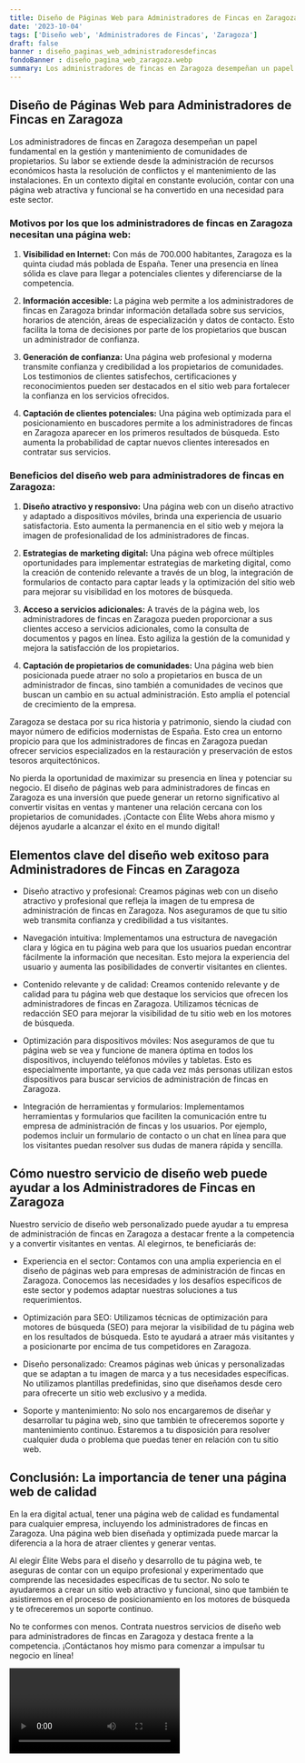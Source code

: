 ```yaml
---
title: Diseño de Páginas Web para Administradores de Fincas en Zaragoza
date: '2023-10-04'
tags: ['Diseño web', 'Administradores de Fincas', 'Zaragoza']
draft: false
banner : diseño_paginas_web_administradoresdefincas
fondoBanner : diseño_pagina_web_zaragoza.webp
summary: Los administradores de fincas en Zaragoza desempeñan un papel fundamental en la gestión y mantenimiento de comunidades de propietarios. Su labor se extiende desde la administración de recursos económicos hasta la resolución de conflictos y el mantenimiento de las instalaciones. En un contexto digital en constante evolución, contar con una página web atractiva y funcional se ha convertido en una necesidad para este sector.
---
```


## Diseño de Páginas Web para Administradores de Fincas en Zaragoza

Los administradores de fincas en Zaragoza desempeñan un papel fundamental en la gestión y mantenimiento de comunidades de propietarios. Su labor se extiende desde la administración de recursos económicos hasta la resolución de conflictos y el mantenimiento de las instalaciones. En un contexto digital en constante evolución, contar con una página web atractiva y funcional se ha convertido en una necesidad para este sector.

### Motivos por los que los administradores de fincas en Zaragoza necesitan una página web:

1. **Visibilidad en Internet:** Con más de 700.000 habitantes, Zaragoza es la quinta ciudad más poblada de España. Tener una presencia en línea sólida es clave para llegar a potenciales clientes y diferenciarse de la competencia.

2. **Información accesible:** La página web permite a los administradores de fincas en Zaragoza brindar información detallada sobre sus servicios, horarios de atención, áreas de especialización y datos de contacto. Esto facilita la toma de decisiones por parte de los propietarios que buscan un administrador de confianza.

3. **Generación de confianza:** Una página web profesional y moderna transmite confianza y credibilidad a los propietarios de comunidades. Los testimonios de clientes satisfechos, certificaciones y reconocimientos pueden ser destacados en el sitio web para fortalecer la confianza en los servicios ofrecidos.

4. **Captación de clientes potenciales:** Una página web optimizada para el posicionamiento en buscadores permite a los administradores de fincas en Zaragoza aparecer en los primeros resultados de búsqueda. Esto aumenta la probabilidad de captar nuevos clientes interesados en contratar sus servicios.

### Beneficios del diseño web para administradores de fincas en Zaragoza:

1. **Diseño atractivo y responsivo:** Una página web con un diseño atractivo y adaptado a dispositivos móviles, brinda una experiencia de usuario satisfactoria. Esto aumenta la permanencia en el sitio web y mejora la imagen de profesionalidad de los administradores de fincas.

2. **Estrategias de marketing digital:** Una página web ofrece múltiples oportunidades para implementar estrategias de marketing digital, como la creación de contenido relevante a través de un blog, la integración de formularios de contacto para captar leads y la optimización del sitio web para mejorar su visibilidad en los motores de búsqueda.

3. **Acceso a servicios adicionales:** A través de la página web, los administradores de fincas en Zaragoza pueden proporcionar a sus clientes acceso a servicios adicionales, como la consulta de documentos y pagos en línea. Esto agiliza la gestión de la comunidad y mejora la satisfacción de los propietarios.

4. **Captación de propietarios de comunidades:** Una página web bien posicionada puede atraer no solo a propietarios en busca de un administrador de fincas, sino también a comunidades de vecinos que buscan un cambio en su actual administración. Esto amplía el potencial de crecimiento de la empresa.

Zaragoza se destaca por su rica historia y patrimonio, siendo la ciudad con mayor número de edificios modernistas de España. Esto crea un entorno propicio para que los administradores de fincas en Zaragoza puedan ofrecer servicios especializados en la restauración y preservación de estos tesoros arquitectónicos.

No pierda la oportunidad de maximizar su presencia en línea y potenciar su negocio. El diseño de páginas web para administradores de fincas en Zaragoza es una inversión que puede generar un retorno significativo al convertir visitas en ventas y mantener una relación cercana con los propietarios de comunidades. ¡Contacte con Élite Webs ahora mismo y déjenos ayudarle a alcanzar el éxito en el mundo digital!

<GifSeo />

<Cta />

## Elementos clave del diseño web exitoso para Administradores de Fincas en Zaragoza

- Diseño atractivo y profesional: Creamos páginas web con un diseño atractivo y profesional que refleja la imagen de tu empresa de administración de fincas en Zaragoza. Nos aseguramos de que tu sitio web transmita confianza y credibilidad a tus visitantes.

- Navegación intuitiva: Implementamos una estructura de navegación clara y lógica en tu página web para que los usuarios puedan encontrar fácilmente la información que necesitan. Esto mejora la experiencia del usuario y aumenta las posibilidades de convertir visitantes en clientes.

- Contenido relevante y de calidad: Creamos contenido relevante y de calidad para tu página web que destaque los servicios que ofrecen los administradores de fincas en Zaragoza. Utilizamos técnicas de redacción SEO para mejorar la visibilidad de tu sitio web en los motores de búsqueda.

- Optimización para dispositivos móviles: Nos aseguramos de que tu página web se vea y funcione de manera óptima en todos los dispositivos, incluyendo teléfonos móviles y tabletas. Esto es especialmente importante, ya que cada vez más personas utilizan estos dispositivos para buscar servicios de administración de fincas en Zaragoza.

- Integración de herramientas y formularios: Implementamos herramientas y formularios que faciliten la comunicación entre tu empresa de administración de fincas y los usuarios. Por ejemplo, podemos incluir un formulario de contacto o un chat en línea para que los visitantes puedan resolver sus dudas de manera rápida y sencilla.

## Cómo nuestro servicio de diseño web puede ayudar a los Administradores de Fincas en Zaragoza

Nuestro servicio de diseño web personalizado puede ayudar a tu empresa de administración de fincas en Zaragoza a destacar frente a la competencia y a convertir visitantes en ventas. Al elegirnos, te beneficiarás de:

- Experiencia en el sector: Contamos con una amplia experiencia en el diseño de páginas web para empresas de administración de fincas en Zaragoza. Conocemos las necesidades y los desafíos específicos de este sector y podemos adaptar nuestras soluciones a tus requerimientos.

- Optimización para SEO: Utilizamos técnicas de optimización para motores de búsqueda (SEO) para mejorar la visibilidad de tu página web en los resultados de búsqueda. Esto te ayudará a atraer más visitantes y a posicionarte por encima de tus competidores en Zaragoza.

- Diseño personalizado: Creamos páginas web únicas y personalizadas que se adaptan a tu imagen de marca y a tus necesidades específicas. No utilizamos plantillas predefinidas, sino que diseñamos desde cero para ofrecerte un sitio web exclusivo y a medida.

- Soporte y mantenimiento: No solo nos encargaremos de diseñar y desarrollar tu página web, sino que también te ofreceremos soporte y mantenimiento continuo. Estaremos a tu disposición para resolver cualquier duda o problema que puedas tener en relación con tu sitio web.

## Conclusión: La importancia de tener una página web de calidad

En la era digital actual, tener una página web de calidad es fundamental para cualquier empresa, incluyendo los administradores de fincas en Zaragoza. Una página web bien diseñada y optimizada puede marcar la diferencia a la hora de atraer clientes y generar ventas.

Al elegir Élite Webs para el diseño y desarrollo de tu página web, te aseguras de contar con un equipo profesional y experimentado que comprende las necesidades específicas de tu sector. No solo te ayudaremos a crear un sitio web atractivo y funcional, sino que también te asistiremos en el proceso de posicionamiento en los motores de búsqueda y te ofreceremos un soporte continuo.

No te conformes con menos. Contrata nuestros servicios de diseño web para administradores de fincas en Zaragoza y destaca frente a la competencia. ¡Contáctanos hoy mismo para comenzar a impulsar tu negocio en línea!

<Video />

<CtaBot job='Administradores de Fincas' city='Zaragoza'/>

<Gmaps query='Zaragoza+españa+maps' />